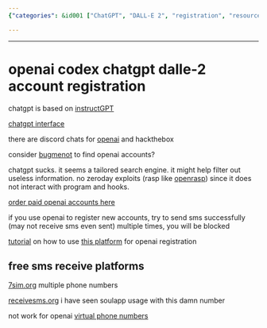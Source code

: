 ```yaml
---
{"categories": &id001 ["ChatGPT", "DALL-E 2", "registration", "resources", "discord chats", "search engines", "paid sources"], "category": "Account Registration", "date": "2023-12-22 23:52:59", "description": "This article provides various resources for registering OpenAI's ChatGPT and DALL-E 2 accounts. The resources include discord chats, search engines, paid sources, SMS platforms, tutorials, and warnings about possible blocking during the registration process.", "tags": *id001, "title": "openai codex chatgpt dalle-2 account registration"}

---
```


------

# openai codex chatgpt dalle-2 account registration

chatgpt is based on [instructGPT](https://gpt3demo.com/apps/instructgpt)

[chatgpt interface](https://chat.openai.com/chat)

there are discord chats for [openai](https://discord.gg/openai) and hackthebox

consider [bugmenot](http://bugmenot.com/view/openai.com) to find openai accounts?

chatgpt sucks. it seems a tailored search engine. it might help filter out useless information. no zeroday exploits (rasp like [openrasp](https://github.com/baidu/openrasp)) since it does not interact with program and hooks.

[order paid openai accounts here](https://eylink.cn/)

if you use openai to register new accounts, try to send sms successfully (may not receive sms even sent) multiple times, you will be blocked

[tutorial](https://www.modb.pro/db/573022) on how to use [this platform](https://sms-activate.org/cn) for openai registration

## free sms receive platforms

[7sim.org](https://7sim.org/) multiple phone numbers

[receivesms.org](https://www.receivesms.org/swedish-number/3645/) i have seen soulapp usage with this damn number

not work for openai [virtual phone numbers](https://smsreceivefree.com/country/usa)


